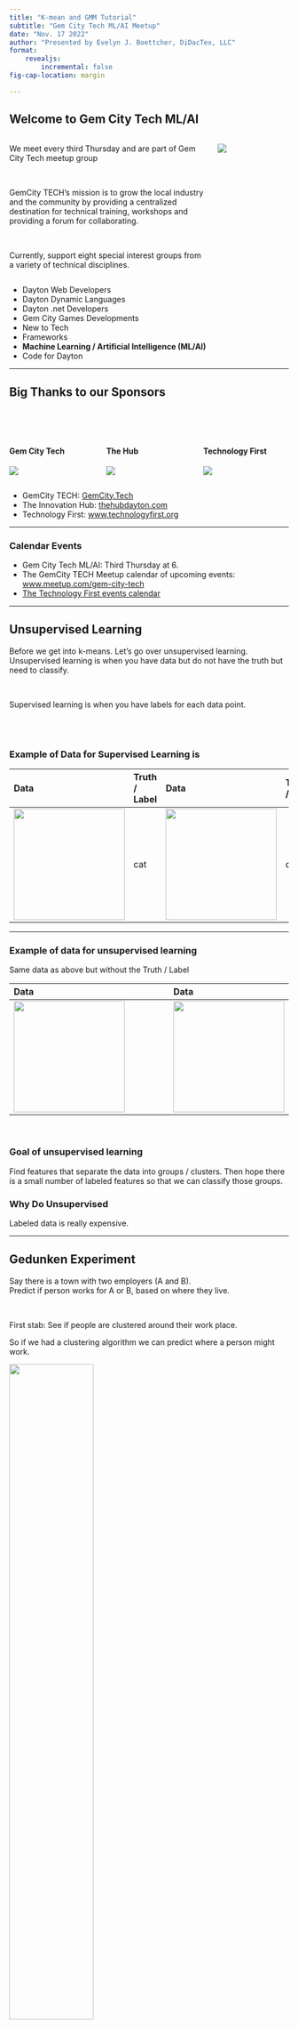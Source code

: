 ```yaml
---
title: "K-mean and GMM Tutorial"
subtitle: "Gem City Tech ML/AI Meetup"
date: "Nov. 17 2022"
author: "Presented by Evelyn J. Boettcher, DiDacTex, LLC"
format:
    revealjs:
        incremental: false
fig-cap-location: margin

---
```



## Welcome to Gem City Tech ML/AI 

:::{.columns}
::::{.column width=72%}

We meet every third Thursday and are part of Gem City Tech meetup group

<br>

GemCity TECH’s mission is to grow the local industry and the community by providing a centralized destination for
technical training, workshops and providing a forum for collaborating.

<br>

Currently, support eight special interest groups from a variety of technical disciplines.
::::
::::{.column width=26%}
![](./img/qr-code.png)
::::
:::

- Dayton Web Developers
- Dayton Dynamic Languages
- Dayton .net Developers
- Gem City Games Developments
- New to Tech
- Frameworks
- **Machine Learning / Artificial Intelligence (ML/AI)**
- Code for Dayton

---

## Big Thanks to our Sponsors

<br>
<br>

:::{.columns}
::::{.column width=28%}

#### Gem City Tech
![](./img/GCTLogo.PNG)

::::
::::{.column width=28%}

#### The Hub
 ![](./img/The-Hub-Logo-PNC.jpg) 
::::
::::{.column width=28%}
#### Technology First 
 ![](./img/tech_first_logo.jpg) 

::::
:::


* GemCity TECH: [GemCity.Tech](https://Gemcity.tech)
* The Innovation Hub: [thehubdayton.com](https://www.thehubdayton.com/)
* Technology First: [www.technologyfirst.org](https://www.technologyfirst.org/)

---

### Calendar Events

* Gem City Tech ML/AI: Third Thursday at 6.
* The GemCity TECH Meetup calendar of upcoming events: [www.meetup.com/gem-city-tech](https://www.meetup.com/gem-city-tech/events/calendar/)
* [The Technology First events calendar](https://www.technologyfirst.org/Technology-First-Events?EventViewMode=1&EventListViewMode=2&SelectedDate=8/20/2022&CalendarViewType=1)

---

## Unsupervised Learning 

Before we get into k-means.  Let's go over unsupervised learning.
Unsupervised learning is when you have data but do not have the truth but need to classify.

<br>

Supervised learning is when you have labels for each data point.

<br>
<br>

### Example of Data for Supervised Learning is 

| Data                     | Truth / Label | Data                                 |  Truth  /Label  |
|:-------------------------|:--------------|:-------------------------------------|:--------------|
| ![](./img/cat_test2.jpg){width="200px"} | cat           | ![](./img/smores.jpg){width="200px"} | dog           |

---

### Example of data for unsupervised learning

Same data as above but without the Truth / Label




| Data                     | Data                                   |
|:-------------------------|:--------------|
| ![](./img/cat_test2.jpg){width="200px"} | ![](./img/smores.jpg){width="200px"} | 

<br>

### Goal of unsupervised learning

Find features that separate the data into groups / clusters.
Then hope there is a small number of labeled features so that we can classify those groups.

### Why Do Unsupervised

Labeled data is really expensive.  

----

## Gedunken Experiment

Say there is a town with two employers (A and B).  
Predict if person works for A or B, based on where they live.

<br>

First stab: See if people are clustered around their work place.

So if we had a clustering algorithm we can predict where a person might work.

:::{ }

![](./img/townpeople.png){width=55% fig-align=center}

:::


---

### K-Means

K-means is the most common clustering algorithm.
<br>
K-means clusters, n data points (e.g. All your data) into k clusters by placing each data point to the nearest k.

<br>

Example: point **p** is 5 ft from $k_i$ and 10 feet from $k_j$.  K-means would then place point **p** into the
$k_i$ group.  Once, all the points are placed into a cluster or group, the new means for each cluster ($k_i$ and $k_j$) 
are updated.  The location for each mean cluster __k__ is calculated by finding the mean from all the points that belong to that cluster.

<br>


* Seed with initial k mean points
* Find where each point belongs: cluster A or B
* Calculate a new mean for A and B
* Repeat steps 2 and 3.

### Kmeans

Kmeans is just that, k means.

---

### Background 

k-means clustering comes from signal processing.  Invented in 1967 by MacQueen.<br>
k-means clustering minimizes within-cluster
variances (squared Euclidean distances).  There is also k-medians and k-medoids.

<br>

K-means is an iterative method. (We repeated steps 2 and 3, till some threshold)

<br>

It converges but it can converge to a local minium!<br>
k-means and Gaussian mixture model both use cluster centers to model the data.

<br>

k-means clustering assumes each mean has same distribution, while the Gaussian mixture model 
allows clusters to have different distributions.

---

### K-means math

Randomly create an initial set of k means: $\mu_1$, ..., $\mu_k$.

Alternating between assignment and update steps:

<br>

#### Assignment step: 

Assign each data point to the cluster
with the nearest mean (least squared Euclidean distance).

Each point is assigned to exactly **one** k mean.  Creating k sets ($S$)

$$
S_i = { x_p: | x_p - \mu_i |^2 <= | x_p - \mu_j |^2 \forall_j, 1 \leq j \leq k } 
$$

#### Update step: 

Recalculate the means (centroids) from the datapoints with in each set S.

$$
\mu_i = 1/ S_i \sum_p x_p
$$


---

## K-means on Town people
Sckit-learn implementation results

![](./img/truth_kmeans.png)

* Predicted Centers: [[-0.27   0.46], [ 5.73,  2.83]]
* True Centers:  (1, 1), (6, 3)

---

## Gaussian Mixture Model

K-means assumes that the K number of guassians have the same variance (e.g. width)
Gaussian Mixture Model does not assume that.

<br>

### Much Nicer

![](./img/gmm_truth.png){width:900px}

---

## What is Gaussian Mixture Model.

:::{.columns}
::::{.column width=68%}

Basically, GMM is a generalized k-means clustering algorithm which
incorporates information about the covariance structure of the data as well as the centers of the 
 latent Gaussians (scikit-learn).
 
A Gaussian mixture model is a probabilistic model that assumes all the 
data points are generated from a mixture of a finite number of Gaussian 
distributions with unknown parameters. 
::::
::::{.column width=30%}

![scikit-learn](./img/sphx_glr_plot_gmm_pdf_001.png)
[code](https://scikit-learn.org/stable/auto_examples/mixture/plot_gmm_pdf.html)
::::
:::

Each Gaussian k belongs to a set of clusters where k ∈ {1,…, K}, where K is the number of 
clusters of our dataset. Each k in the mixture comprises the following parameters:

* A mean $\mu$ that defines its center.
* A covariance $\Sigma$ that defines its width. This would be equivalent to the dimensions of an ellipsoid in a multivariate scenario.
* A mixing probability $\pi$ that defines how big or small the Gaussian function will be.


---

![Toward Data Science](./img/1_lTv7e4Cdlp738X_WFZyZHA.png)

In addition, the mixing coefficients/probabilities $\pi$  must sum to 1.  
E.g. Each data point must exist in one of the k gaussian.

$$
\sum_{k=1}^{K} \pi_k = 1 
$$


---

In practice, people use a kmeans to determine the initial seeding for the GMM. 
GMM is slower / computationally intensive than kmean.


<br>
<br>

```python
# Get Data
A_points, B_points, mu_A, mu_B = define_points()
points = np.concatenate((A_points, B_points), axis=0)

# Kmeans
kmeans = KMeans(init="random", n_clusters=2, n_init=10, max_iter=1000, random_state=42)
kmeans.fit(points)
# kmeans_plot(points, kmeans)

# GMM
gmm = GMM(n_components=2, random_state=0)
gmm.fit(points)
gmm_labels = gmm.predict(points)
gmm_plot(points, kmeans, gmm_labels)

```

<br>

### Who uses GMM 

GMM is used for 

* recommendations (e.g. which movie you will like)
* correcting for [air turbulence](https://ecommons.udayton.edu/cgi/viewcontent.cgi?article=1426&context=ece_fac_pub) in imagery
* We saw in October Modeling Nano Tube production


---

## Thank you

Though my code was only two lines, implementing GMM or K-means can be harder

<br>

Remember: The difference between practice and theory is that it is smaller in theory!

<br>
<br>

### References:

* Scikit-learn: https://scikit-learn.org/stable/modules/mixture.html
* [GMM](https://scikit-learn.org/stable/modules/mixture.html): https://scikit-learn.org/stable/modules/mixture.html
* [GMM with nice math](https://towardsdatascience.com/gaussian-mixture-models-explained-6986aaf5a95) from Toward Data Science
* Wikipedia: [K-mean](https://en.wikipedia.org/wiki/K-means_clustering)

